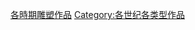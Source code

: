 {{Commons category|Sculptures by century}}

[[Category:各時期雕塑作品|]]
[[Category:各世纪各类型作品|Category:各世纪各类型作品]]